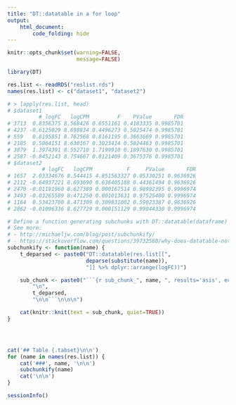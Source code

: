 ```yaml
---
title: "DT::datatable in a for loop"
output:
    html_document:
        code_folding: hide
---
```




```r
knitr::opts_chunk$set(warning=FALSE,
                      message=FALSE)
```


```r
library(DT)

```



```r

res.list <- readRDS("reslist.rds")
names(res.list) <- c("dataset1", "dataset2")

# > lapply(res.list, head)
# $dataset1
          # logFC   logCPM         F    PValue       FDR
# 3713  0.8356375 8.568426 0.6551161 0.4183335 0.9985701
# 4237 -0.6125029 8.698834 0.4496273 0.5025474 0.9985701
# 559   0.8195851 8.762568 0.8161195 0.3663669 0.9985701
# 2185  0.5064151 8.630167 0.3023414 0.5824463 0.9985701
# 3879  1.3974391 8.552710 1.7199910 0.1897630 0.9985701
# 2587 -0.8452143 8.754667 0.8121409 0.3675376 0.9985701
# $dataset2
           # logFC   logCPM           F     PValue       FDR
# 1657  2.03334676 8.544415 4.851563327 0.05330251 0.9636926
# 2112 -0.64937221 8.693690 0.638405188 0.44361494 0.9636926
# 2470 -0.01181960 8.627389 0.000167514 0.98992395 0.9996974
# 3493 -0.03265589 8.471250 0.001013631 0.97525400 0.9996974
# 1164  0.53423700 8.471309 0.309831002 0.59023387 0.9636926
# 2862 -0.01096336 8.627729 0.000151129 0.99044330 0.9996974

```


```r
# Define a function generating subchunks with DT::datatable(dataframe) each
# See more:
# - http://michaeljw.com/blog/post/subchunkify/
# - https://stackoverflow.com/questions/39732560/why-does-datatable-not-print-when-looping-in-rmarkdown
subchunkify <- function(name) {
    t_deparsed <- paste0("DT::datatable(res.list[[",
                         deparse(substitute(name)),
                         "]] %>% dplyr::arrange(logFC))")

    sub_chunk <- paste0("```{r sub_chunk_", name, ", results='asis', echo=FALSE}",
        "\n",
        t_deparsed,
        "\n\n```\n\n\n")

    cat(knitr::knit(text = sub_chunk, quiet=TRUE))
}




cat('## Table {.tabset}\n\n')
for (name in names(res.list)) {
    cat('###', name, '\n\n')
    subchunkify(name)
    cat('\n\n')
}
```


```r

sessionInfo()

```
